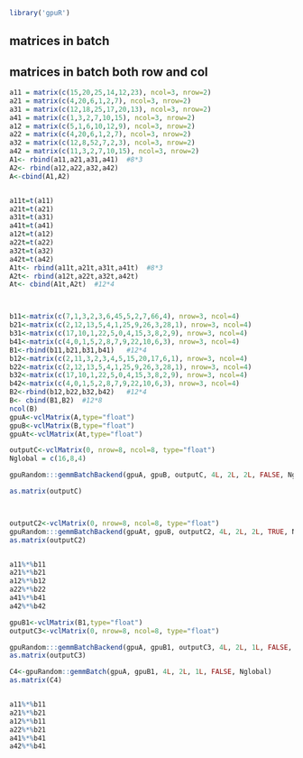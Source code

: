 <!--
%\VignetteEngine{knitr::knitr}
%\VignetteIndexEntry{gemmBatch}
-->


```r
library('gpuR')
```

## matrices in batch




## matrices in batch both row and col

```r
a11 = matrix(c(15,20,25,14,12,23), ncol=3, nrow=2)
a21 = matrix(c(4,20,6,1,2,7), ncol=3, nrow=2)
a31 = matrix(c(12,18,25,17,20,13), ncol=3, nrow=2)
a41 = matrix(c(1,3,2,7,10,15), ncol=3, nrow=2)
a12 = matrix(c(5,1,6,10,12,9), ncol=3, nrow=2)
a22 = matrix(c(4,20,6,1,2,7), ncol=3, nrow=2)
a32 = matrix(c(12,8,52,7,2,3), ncol=3, nrow=2)
a42 = matrix(c(11,3,2,7,10,15), ncol=3, nrow=2)
A1<- rbind(a11,a21,a31,a41)  #8*3
A2<- rbind(a12,a22,a32,a42)
A<-cbind(A1,A2)


a11t=t(a11)
a21t=t(a21)
a31t=t(a31)
a41t=t(a41)
a12t=t(a12)
a22t=t(a22)
a32t=t(a32)
a42t=t(a42)
A1t<- rbind(a11t,a21t,a31t,a41t)  #8*3
A2t<- rbind(a12t,a22t,a32t,a42t)
At<- cbind(A1t,A2t)  #12*4



b11<-matrix(c(7,1,3,2,3,6,45,5,2,7,66,4), nrow=3, ncol=4)
b21<-matrix(c(2,12,13,5,4,1,25,9,26,3,28,1), nrow=3, ncol=4)
b31<-matrix(c(17,10,1,22,5,0,4,15,3,8,2,9), nrow=3, ncol=4)
b41<-matrix(c(4,0,1,5,2,8,7,9,22,10,6,3), nrow=3, ncol=4)
B1<-rbind(b11,b21,b31,b41)   #12*4
b12<-matrix(c(2,11,3,2,3,4,5,15,20,17,6,1), nrow=3, ncol=4)
b22<-matrix(c(2,12,13,5,4,1,25,9,26,3,28,1), nrow=3, ncol=4)
b32<-matrix(c(17,10,1,22,5,0,4,15,3,8,2,9), nrow=3, ncol=4)
b42<-matrix(c(4,0,1,5,2,8,7,9,22,10,6,3), nrow=3, ncol=4)
B2<-rbind(b12,b22,b32,b42)   #12*4
B<- cbind(B1,B2)  #12*8
ncol(B)
gpuA<-vclMatrix(A,type="float")
gpuB<-vclMatrix(B,type="float")
gpuAt<-vclMatrix(At,type="float")
```


```r
outputC<-vclMatrix(0, nrow=8, ncol=8, type="float")
Nglobal = c(16,8,4) 

gpuRandom:::gemmBatchBackend(gpuA, gpuB, outputC, 4L, 2L, 2L, FALSE, Nglobal)

as.matrix(outputC)



outputC2<-vclMatrix(0, nrow=8, ncol=8, type="float")
gpuRandom:::gemmBatchBackend(gpuAt, gpuB, outputC2, 4L, 2L, 2L, TRUE, Nglobal)
as.matrix(outputC2)


a11%*%b11
a21%*%b21
a12%*%b12
a22%*%b22
a41%*%b41
a42%*%b42
```



```r
gpuB1<-vclMatrix(B1,type="float")
outputC3<-vclMatrix(0, nrow=8, ncol=8, type="float")

gpuRandom:::gemmBatchBackend(gpuA, gpuB1, outputC3, 4L, 2L, 1L, FALSE, Nglobal)
as.matrix(outputC3)

C4<-gpuRandom::gemmBatch(gpuA, gpuB1, 4L, 2L, 1L, FALSE, Nglobal)
as.matrix(C4)


a11%*%b11
a21%*%b21
a12%*%b11
a22%*%b21
a41%*%b41
a42%*%b41
```

